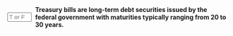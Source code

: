 ::: {.question-block}

<form onsubmit="event.preventDefault(); checkAnswerBox('module6_tf_q18','F')" style="display: flex; align-items: center; gap: 8px;">
<input type="text" id="module6_tf_q18" name="module6_tf_q18" maxlength="1" placeholder="T or F" style="width: 55px;" data-correct-answer="F" /> 
<label for="module6_tf_q18"><strong>Treasury bills are long-term debt securities issued by the federal government with maturities typically ranging from 20 to 30 years.</strong></label>
</form>

<div id="feedback-module6_tf_q18" class="feedback" data-status="" style="display:none;">
This is FALSE. Treasury bills are short-term securities, usually maturing in less than one year.
</div>

:::
